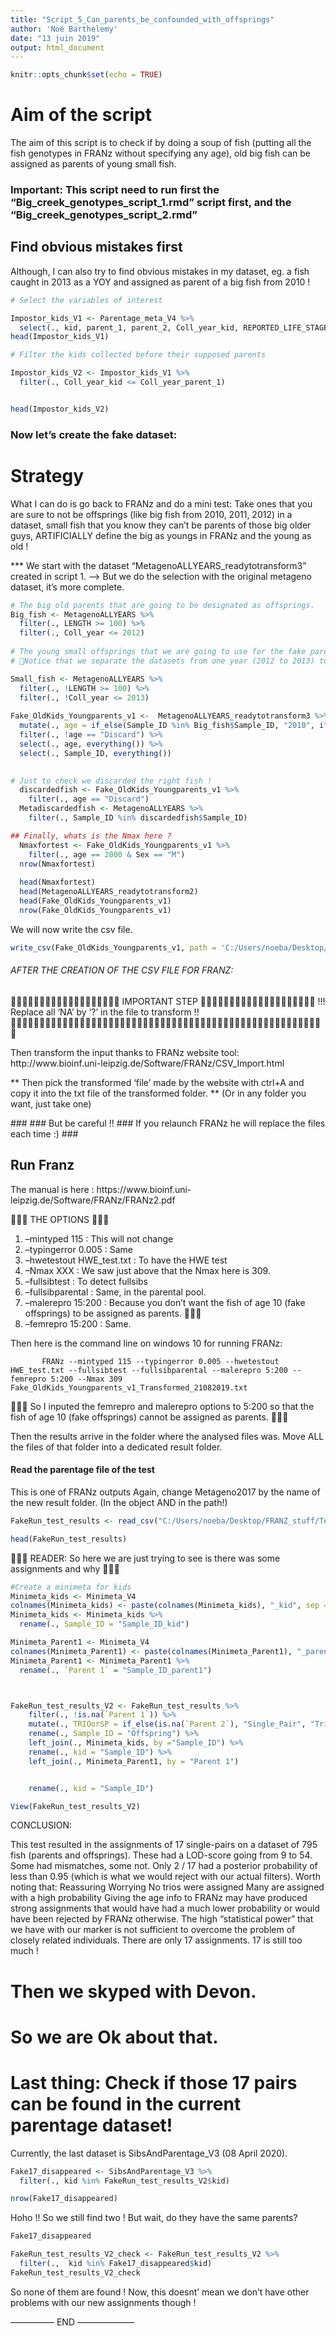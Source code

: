 ---
title: "Script_5_Can_parents_be_confounded_with_offsprings"
author: 'Noé Barthelemy'
date: "13 juin 2019"
output: html_document
---

```{r setup, include=FALSE}
knitr::opts_chunk$set(echo = TRUE)
```

# Aim of the script

The aim of this script is to check if by doing a soup of fish (putting all the fish genotypes in FRANz without specifying any age), old big fish can be assigned as parents of young small fish.


### Important: This script need to run first the "Big_creek_genotypes_script_1.rmd" script first, and the "Big_creek_genotypes_script_2.rmd"


## Find obvious mistakes first

Although, I can also try to find obvious mistakes in my dataset, eg. a fish caught in 2013 as a YOY and assigned as parent of a big fish from 2010 ! 

```{r}
# Select the variables of interest

Impostor_kids_V1 <- Parentage_meta_V4 %>% 
  select(., kid, parent_1, parent_2, Coll_year_kid, REPORTED_LIFE_STAGE_kid, LENGTH_kid, Coll_year_parent_1, REPORTED_LIFE_STAGE_parent_1, LENGTH_parent_1, Coll_year_parent_2, REPORTED_LIFE_STAGE_parent_2, LENGTH_parent_2, TRIOorSP)
head(Impostor_kids_V1)

# Filter the kids collected before their supposed parents

Impostor_kids_V2 <- Impostor_kids_V1 %>% 
  filter(., Coll_year_kid <= Coll_year_parent_1)


head(Impostor_kids_V2)


```


### Now let's create the fake dataset: 
# Strategy

What I can do is go back to FRANz and do a mini test: Take ones that you are sure to not be offsprings 
(like big fish from 2010, 2011, 2012) in a dataset, small fish that you know they can't be parents of those big older guys, ARTIFICIALLY define the big as youngs in FRANz and the young as old ! 

*** We start with the dataset "MetagenoALLYEARS_readytotransform3" created in script 1. 
--> But we do the selection with the original metageno dataset, it's more complete.


```{r}
# The big old parents that are going to be designated as offsprings. 
Big_fish <- MetagenoALLYEARS %>% 
  filter(., LENGTH >= 100) %>% 
  filter(., Coll_year <= 2012)
  
# The young small offsprings that we are going to use for the fake parental pool!
# Notice that we separate the datasets from one year (2012 to 2013) to avoid tricky overlappings that we couldn't say if they are true or fake! 

Small_fish <- MetagenoALLYEARS %>% 
  filter(., !LENGTH >= 100) %>% 
  filter(., !Coll_year <= 2013)
  
Fake_OldKids_Youngparents_v1 <-  MetagenoALLYEARS_readytotransform3 %>% 
  mutate(., age = if_else(Sample_ID %in% Big_fish$Sample_ID, "2010", if_else(Sample_ID %in% Small_fish$Sample_ID, "2000", "Discard"))) %>% 
  filter(., !age == "Discard") %>% 
  select(., age, everything()) %>% 
  select(., Sample_ID, everything())
  

# Just to check we discarded the right fish ! 
  discardedfish <- Fake_OldKids_Youngparents_v1 %>% 
    filter(., age == "Discard")
  Metadiscardedfish <- MetagenoALLYEARS %>% 
    filter(., Sample_ID %in% discardedfish$Sample_ID)  

## Finally, whats is the Nmax here ? 
  Nmaxfortest <- Fake_OldKids_Youngparents_v1 %>% 
    filter(., age == 2000 & Sex == "M")
  nrow(Nmaxfortest)
  
  head(Nmaxfortest)
  head(MetagenoALLYEARS_readytotransform2)
  head(Fake_OldKids_Youngparents_v1)
  nrow(Fake_OldKids_Youngparents_v1)
```


We will now write the csv file.
```{r}
write_csv(Fake_OldKids_Youngparents_v1, path = 'C:/Users/noeba/Desktop/FRANZ_stuff/Test_Oldkids_YoungParents/To_transform/Fake_OldKids_Youngparents_v1.csv' )

```

###### AFTER THE CREATION OF THE CSV FILE FOR FRANZ:

 IMPORTANT STEP 
!!! Replace all 'NA' by '?' in the file to transform !! 



Then transform the input thanks to FRANz website tool:  
http://www.bioinf.uni-leipzig.de/Software/FRANz/CSV_Import.html 

** Then pick the transformed 'file' made by the website with ctrl+A and copy it into the txt file of the transformed folder. 
** (Or in any folder you want, just take one)
      
  ###
  ###    But be careful !! 
  ###    If you relaunch FRANz he will replace the files each time :)
  ###
           
## Run Franz

The manual is here : https://www.bioinf.uni-leipzig.de/Software/FRANz/FRANz2.pdf

  THE OPTIONS 
 
 1) --mintyped 115            :  This will not change
 2) --typingerror 0.005       :  Same
 3) --hwetestout HWE_test.txt :  To have the HWE test
 4) --Nmax XXX                :  We saw just above that the Nmax here is 309. 
 5) --fullsibtest             :  To detect fullsibs
 6) --fullsibparental         :  Same, in the parental pool.
 7) --malerepro 15:200        :  Because you don't want the fish of age 10 (fake offsprings) to be assigned as                                         parents. 
 8) --femrepro 15:200         :  Same. 
 
 Then here is the command line on windows 10 for running FRANz:


           FRANz --mintyped 115 --typingerror 0.005 --hwetestout HWE_test.txt --fullsibtest --fullsibparental --malerepro 5:200 --femrepro 5:200 --Nmax 309 Fake_OldKids_Youngparents_v1_Transformed_21082019.txt

 So I inputed the femrepro and malerepro options to 5:200 so that the fish of age 10 (fake offsprings) cannot be assigned as parents. 

Then the results arrive in the folder where the analysed files was.
Move ALL the files of that folder into a dedicated result folder.

#### Read the parentage file of the test 

This is one of FRANz outputs
Again, change Metageno2017 by the name of the new result folder. 
    (In the object AND in the path!)

```{r}
FakeRun_test_results <- read_csv("C:/Users/noeba/Desktop/FRANZ_stuff/Test_Oldkids_YoungParents/Results/parentage.csv")

head(FakeRun_test_results)
```

 READER: So here we are just trying to see is there was some assignments and why 

```{r}
#Create a minimeta for kids
Minimeta_kids <- Minimeta_V4 
colnames(Minimeta_kids) <- paste(colnames(Minimeta_kids), "_kid", sep = "")
Minimeta_kids <- Minimeta_kids %>% 
  rename(., Sample_ID = "Sample_ID_kid")

Minimeta_Parent1 <- Minimeta_V4 
colnames(Minimeta_Parent1) <- paste(colnames(Minimeta_Parent1), "_parent1", sep = "")
Minimeta_Parent1 <- Minimeta_Parent1 %>% 
  rename(., `Parent 1` = "Sample_ID_parent1")  



FakeRun_test_results_V2 <- FakeRun_test_results %>% 
    filter(., !is.na(`Parent 1`)) %>% 
    mutate(., TRIOorSP = if_else(is.na(`Parent 2`), "Single_Pair", "Trio")) %>% 
    rename(., Sample_ID = "Offspring") %>% 
    left_join(., Minimeta_kids, by ="Sample_ID") %>% 
    rename(., kid = "Sample_ID") %>% 
    left_join(., Minimeta_Parent1, by = "Parent 1") 


    rename(., kid = "Sample_ID") 

View(FakeRun_test_results_V2)

```

CONCLUSION: 

This test resulted in the assignments of 17 single-pairs on a dataset of 795 fish (parents and offsprings). These had a LOD-score going from 9 to 54. Some had mismatches, some not. Only 2 / 17 had a posterior probability of less than 0.95 (which is what we would reject with our actual filters). 
Worth noting that: 
Reassuring
Worrying
No trios were assigned
Many are assigned with a high probability
Giving the age info to FRANz may have produced strong assignments that would have had a much lower probability or would have been rejected by FRANz otherwise. 
The high “statistical power” that we have with our marker is not sufficient to overcome the problem of closely related individuals. 
There are only 17 assignments. 
17 is still too much ! 

# Then we skyped with Devon. 

# So we are Ok about that. 


# Last thing: Check if those 17 pairs can be found in the current parentage dataset! 

Currently, the last dataset is SibsAndParentage_V3 (08 April 2020).

```{r}
Fake17_disappeared <- SibsAndParentage_V3 %>% 
  filter(., kid %in% FakeRun_test_results_V2$kid)

nrow(Fake17_disappeared)
```
Hoho !! So we still find two ! 
But wait, do they have the same parents? 
```{r}
Fake17_disappeared
```
```{r}
FakeRun_test_results_V2_check <- FakeRun_test_results_V2 %>% 
  filter(.,  kid %in% Fake17_disappeared$kid)
FakeRun_test_results_V2_check
```

So none of them are found ! Now, this doesnt' mean we don't have other problems with our new assignments though !


--------------- END --------------------







